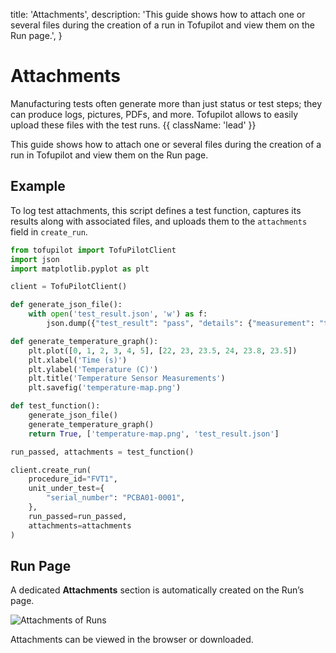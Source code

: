   title: 'Attachments',
  description:
    'This guide shows how to attach one or several files during the creation of a run in Tofupilot and view them on the Run page.',
}

# Attachments

Manufacturing tests often generate more than just status or test steps; they can produce logs, pictures, PDFs, and more. Tofupilot allows to easily upload these files with the test runs. {{ className: 'lead' }}

This guide shows how to attach one or several files during the creation of a run in Tofupilot and view them on the Run page.

## Example

To log test attachments, this script defines a test function, captures its results along with associated files, and uploads them to the `attachments` field in `create_run`.

```python {{ title: 'create_run_with_attachments.py'}}
from tofupilot import TofuPilotClient
import json
import matplotlib.pyplot as plt

client = TofuPilotClient()

def generate_json_file():
    with open('test_result.json', 'w') as f:
        json.dump({"test_result": "pass", "details": {"measurement": "temperature", "value": 23.5}}, f)

def generate_temperature_graph():
    plt.plot([0, 1, 2, 3, 4, 5], [22, 23, 23.5, 24, 23.8, 23.5])
    plt.xlabel('Time (s)')
    plt.ylabel('Temperature (C)')
    plt.title('Temperature Sensor Measurements')
    plt.savefig('temperature-map.png')

def test_function():
    generate_json_file()
    generate_temperature_graph()
    return True, ['temperature-map.png', 'test_result.json']

run_passed, attachments = test_function()

client.create_run(
    procedure_id="FVT1",
    unit_under_test={
        "serial_number": "PCBA01-0001",
    },
    run_passed=run_passed,
    attachments=attachments
)
```

## Run Page

A dedicated **Attachments** section is automatically created on the Run’s page.

<Image src="/run-attachments.png" alt="Attachments of Runs" />

Attachments can be viewed in the browser or downloaded.
